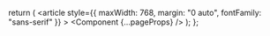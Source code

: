 
  return (
    <article
      style={{ maxWidth: 768, margin: "0 auto", fontFamily: "sans-serif" }}
    >
      <Component {...pageProps} />
    </article>
  );
};

